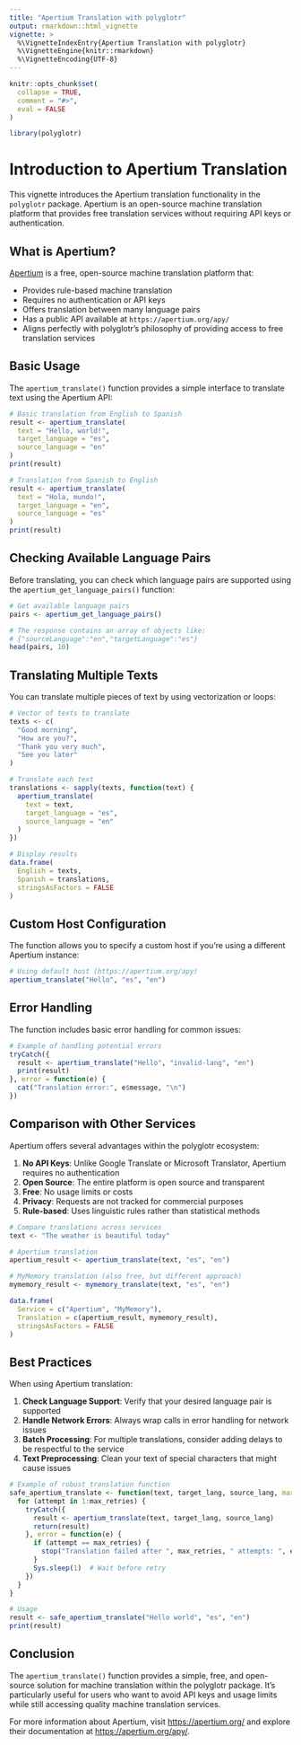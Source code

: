 ```yaml
---
title: "Apertium Translation with polyglotr"
output: rmarkdown::html_vignette
vignette: >
  %\VignetteIndexEntry{Apertium Translation with polyglotr}
  %\VignetteEngine{knitr::rmarkdown}
  %\VignetteEncoding{UTF-8}
---
```


```r
knitr::opts_chunk$set(
  collapse = TRUE,
  comment = "#>",
  eval = FALSE
)
```

```r
library(polyglotr)
```

# Introduction to Apertium Translation

This vignette introduces the Apertium translation functionality in the `polyglotr` package. Apertium is an open-source machine translation platform that provides free translation services without requiring API keys or authentication.

## What is Apertium?

[Apertium](https://apertium.org/) is a free, open-source machine translation platform that:

- Provides rule-based machine translation
- Requires no authentication or API keys
- Offers translation between many language pairs
- Has a public API available at `https://apertium.org/apy/`
- Aligns perfectly with polyglotr's philosophy of providing access to free translation services

## Basic Usage

The `apertium_translate()` function provides a simple interface to translate text using the Apertium API:

```r
# Basic translation from English to Spanish
result <- apertium_translate(
  text = "Hello, world!", 
  target_language = "es", 
  source_language = "en"
)
print(result)

# Translation from Spanish to English
result <- apertium_translate(
  text = "Hola, mundo!", 
  target_language = "en", 
  source_language = "es"
)
print(result)
```

## Checking Available Language Pairs

Before translating, you can check which language pairs are supported using the `apertium_get_language_pairs()` function:

```r
# Get available language pairs
pairs <- apertium_get_language_pairs()

# The response contains an array of objects like:
# {"sourceLanguage":"en","targetLanguage":"es"}
head(pairs, 10)

```

## Translating Multiple Texts

You can translate multiple pieces of text by using vectorization or loops:

```r
# Vector of texts to translate
texts <- c(
  "Good morning", 
  "How are you?", 
  "Thank you very much",
  "See you later"
)

# Translate each text
translations <- sapply(texts, function(text) {
  apertium_translate(
    text = text,
    target_language = "es",
    source_language = "en"
  )
})

# Display results
data.frame(
  English = texts,
  Spanish = translations,
  stringsAsFactors = FALSE
)
```

## Custom Host Configuration

The function allows you to specify a custom host if you're using a different Apertium instance:

```r
# Using default host (https://apertium.org/apy)
apertium_translate("Hello", "es", "en")

```

## Error Handling

The function includes basic error handling for common issues:

```r
# Example of handling potential errors
tryCatch({
  result <- apertium_translate("Hello", "invalid-lang", "en")
  print(result)
}, error = function(e) {
  cat("Translation error:", e$message, "\n")
})
```

## Comparison with Other Services

Apertium offers several advantages within the polyglotr ecosystem:

1. **No API Keys**: Unlike Google Translate or Microsoft Translator, Apertium requires no authentication
2. **Open Source**: The entire platform is open source and transparent
3. **Free**: No usage limits or costs
4. **Privacy**: Requests are not tracked for commercial purposes
5. **Rule-based**: Uses linguistic rules rather than statistical methods

```r
# Compare translations across services
text <- "The weather is beautiful today"

# Apertium translation
apertium_result <- apertium_translate(text, "es", "en")

# MyMemory translation (also free, but different approach)
mymemory_result <- mymemory_translate(text, "es", "en")

data.frame(
  Service = c("Apertium", "MyMemory"),
  Translation = c(apertium_result, mymemory_result),
  stringsAsFactors = FALSE
)
```

## Best Practices

When using Apertium translation:

1. **Check Language Support**: Verify that your desired language pair is supported
2. **Handle Network Errors**: Always wrap calls in error handling for network issues
3. **Batch Processing**: For multiple translations, consider adding delays to be respectful to the service
4. **Text Preprocessing**: Clean your text of special characters that might cause issues

```r
# Example of robust translation function
safe_apertium_translate <- function(text, target_lang, source_lang, max_retries = 3) {
  for (attempt in 1:max_retries) {
    tryCatch({
      result <- apertium_translate(text, target_lang, source_lang)
      return(result)
    }, error = function(e) {
      if (attempt == max_retries) {
        stop("Translation failed after ", max_retries, " attempts: ", e$message)
      }
      Sys.sleep(1)  # Wait before retry
    })
  }
}

# Usage
result <- safe_apertium_translate("Hello world", "es", "en")
print(result)
```

## Conclusion

The `apertium_translate()` function provides a simple, free, and open-source solution for machine translation within the polyglotr package. It's particularly useful for users who want to avoid API keys and usage limits while still accessing quality machine translation services.

For more information about Apertium, visit [https://apertium.org/](https://apertium.org/) and explore their documentation at [https://apertium.org/apy/](https://apertium.org/apy/).
